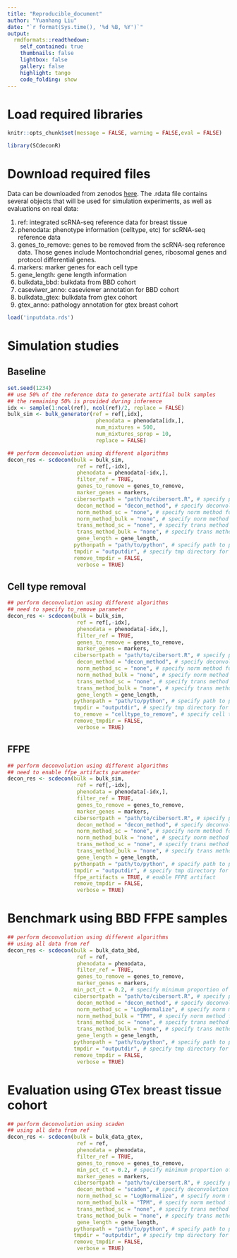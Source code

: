 ```yaml
---
title: "Reproducible_document"
author: "Yuanhang Liu"
date: "`r format(Sys.time(), '%d %B, %Y')`"
output:
  rmdformats::readthedown:
    self_contained: true
    thumbnails: false
    lightbox: false
    gallery: false
    highlight: tango
    code_folding: show
---
```


# Load required libraries

```r
knitr::opts_chunk$set(message = FALSE, warning = FALSE,eval = FALSE)
```

```r
library(SCdeconR)
```

# Download required files

Data can be downloaded from zenodos [here](https://zenodo.org/records/8335805). The .rdata file contains several objects that will be used for simulation experiments, as well as evaluations on real data:

1. ref: integrated scRNA-seq reference data for breast tissue
2. phenodata: phenotype information (celltype, etc) for scRNA-seq reference data
3. genes_to_remove: genes to be removed from the scRNA-seq reference data. Those genes include Montochondrial genes, ribosomal genes and protocol differential genes. 
4. markers: marker genes for each cell type
5. gene_length: gene length information
6. bulkdata_bbd: bulkdata from BBD cohort
7. caseviwer_anno: caseviewer annotation for BBD cohort
8. bulkdata_gtex: bulkdata from gtex cohort
9. gtex_anno: pathology annotation for gtex breast cohort


```r
load('inputdata.rds')
```

# Simulation studies

## Baseline

```r
set.seed(1234)
## use 50% of the reference data to generate artifial bulk samples
## the remaining 50% is provided during inference
idx <- sample(1:ncol(ref), ncol(ref)/2, replace = FALSE)
bulk_sim <- bulk_generator(ref = ref[,idx], 
                            phenodata = phenodata[idx,], 
                            num_mixtures = 500, 
                            num_mixtures_sprop = 10, 
                            replace = FALSE)

## perform deconvolution using different algorithms
decon_res <- scdecon(bulk = bulk_sim, 
                      ref = ref[,-idx], 
                      phenodata = phenodata[-idx,], 
                      filter_ref = TRUE, 
                      genes_to_remove = genes_to_remove,
                      marker_genes = markers,
                     cibersortpath = "path/to/cibersort.R", # specify path to cibersor.R
                      decon_method = "decon_method", # specify deconvolution method 
                      norm_method_sc = "none", # specify norm method for reference data
                      norm_method_bulk = "none", # specify norm method for bulk data
                      trans_method_sc = "none", # specify trans method for reference data
                      trans_method_bulk = "none", # specify trans method for bulk data
                      gene_length = gene_length,
                     pythonpath = "path/to/python", # specify path to python
                     tmpdir = "outputdir", # specify tmp directory for scaden or scTAPE
                     remove_tmpdir = FALSE,
                      verbose = TRUE)
```

## Cell type removal 

```r
## perform deconvolution using different algorithms
## need to specify to_remove parameter
decon_res <- scdecon(bulk = bulk_sim, 
                      ref = ref[,-idx], 
                      phenodata = phenodata[-idx,], 
                      filter_ref = TRUE, 
                      genes_to_remove = genes_to_remove,
                      marker_genes = markers,
                     cibersortpath = "path/to/cibersort.R", # specify path to cibersor.R
                      decon_method = "decon_method", # specify deconvolution method 
                      norm_method_sc = "none", # specify norm method for reference data
                      norm_method_bulk = "none", # specify norm method for bulk data
                      trans_method_sc = "none", # specify trans method for reference data
                      trans_method_bulk = "none", # specify trans method for bulk data
                      gene_length = gene_length,
                     pythonpath = "path/to/python", # specify path to python
                     tmpdir = "outputdir", # specify tmp directory for scaden or scTAPE
                     to_remove = "celltype_to_remove", # specify cell type to remove
                     remove_tmpdir = FALSE,
                      verbose = TRUE)
```

## FFPE

```r
## perform deconvolution using different algorithms
## need to enable ffpe_artifacts parameter
decon_res <- scdecon(bulk = bulk_sim, 
                      ref = ref[,-idx], 
                      phenodata = phenodata[-idx,], 
                      filter_ref = TRUE, 
                      genes_to_remove = genes_to_remove,
                      marker_genes = markers,
                     cibersortpath = "path/to/cibersort.R", # specify path to cibersor.R
                      decon_method = "decon_method", # specify deconvolution method 
                      norm_method_sc = "none", # specify norm method for reference data
                      norm_method_bulk = "none", # specify norm method for bulk data
                      trans_method_sc = "none", # specify trans method for reference data
                      trans_method_bulk = "none", # specify trans method for bulk data
                      gene_length = gene_length,
                     pythonpath = "path/to/python", # specify path to python
                     tmpdir = "outputdir", # specify tmp directory for scaden or scTAPE
                     ffpe_artifacts = TRUE, # enable FFPE artifact
                     remove_tmpdir = FALSE,
                      verbose = TRUE)
```

# Benchmark using BBD FFPE samples

```r
## perform deconvolution using different algorithms
## using all data from ref
decon_res <- scdecon(bulk = bulk_data_bbd, 
                      ref = ref, 
                      phenodata = phenodata, 
                      filter_ref = TRUE, 
                      genes_to_remove = genes_to_remove,
                      marker_genes = markers,
                     min_pct_ct = 0.2, # specify minimum proportion of expressing cells
                     cibersortpath = "path/to/cibersort.R", # specify path to cibersor.R
                      decon_method = "decon_method", # specify deconvolution method 
                      norm_method_sc = "LogNormalize", # specify norm method for reference data
                      norm_method_bulk = "TPM", # specify norm method for bulk data
                      trans_method_sc = "none", # specify trans method for reference data
                      trans_method_bulk = "none", # specify trans method for bulk data
                      gene_length = gene_length,
                     pythonpath = "path/to/python", # specify path to python
                     tmpdir = "outputdir", # specify tmp directory for scaden or scTAPE
                     remove_tmpdir = FALSE,
                      verbose = TRUE)
```

# Evaluation using GTex breast tissue cohort

```r
## perform deconvolution using scaden
## using all data from ref
decon_res <- scdecon(bulk = bulk_data_gtex, 
                      ref = ref, 
                      phenodata = phenodata, 
                      filter_ref = TRUE, 
                      genes_to_remove = genes_to_remove,
                      min_pct_ct = 0.2, # specify minimum proportion of expressing cells
                      marker_genes = markers,
                     cibersortpath = "path/to/cibersort.R", # specify path to cibersor.R
                      decon_method = "scaden", # specify deconvolution method 
                      norm_method_sc = "LogNormalize", # specify norm method for reference data
                      norm_method_bulk = "TPM", # specify norm method for bulk data
                      trans_method_sc = "none", # specify trans method for reference data
                      trans_method_bulk = "none", # specify trans method for bulk data
                      gene_length = gene_length,
                     pythonpath = "path/to/python", # specify path to python
                     tmpdir = "outputdir", # specify tmp directory for scaden or scTAPE
                     remove_tmpdir = FALSE,
                      verbose = TRUE)
```
